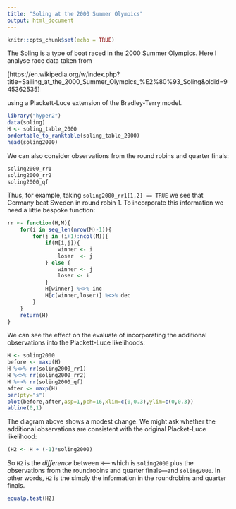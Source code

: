 ```yaml
---
title: "Soling at the 2000 Summer Olympics"
output: html_document
---
```


```r
knitr::opts_chunk$set(echo = TRUE)
```

The Soling is a type of boat raced in the 2000 Summer Olympics.  Here I analyse race data taken from

[https://en.wikipedia.org/w/index.php?title=Sailing_at_the_2000_Summer_Olympics_\%E2\%80\%93_Soling&oldid=945362535]

using a Plackett-Luce extension of the Bradley-Terry model.



```r
library("hyper2")
data(soling)
H <- soling_table_2000
ordertable_to_ranktable(soling_table_2000)
head(soling2000)
```

We can also consider observations from the round robins and quarter finals:

```r
soling2000_rr1
soling2000_rr2
soling2000_qf
```

Thus, for example, taking `soling2000_rr1[1,2] == TRUE` we see that
Germany beat Sweden in round robin 1.  To incorporate this information
we need a little bespoke function:

```r
rr <- function(H,M){
	for(i in seq_len(nrow(M)-1)){
		for(j in (i+1):ncol(M)){
			if(M[i,j]){
				winner <- i
				loser  <- j
			} else {
				winner <- j
				loser <- i
			}
			H[winner] %<>% inc
			H[c(winner,loser)] %<>% dec
		}
	}
	return(H)
}
```

We can see the effect on the evaluate of incorporating the additional
observations into the Plackett-Luce likelihoods:

```r
H <- soling2000
before <- maxp(H)
H %<>% rr(soling2000_rr1)
H %<>% rr(soling2000_rr2)
H %<>% rr(soling2000_qf)
after <- maxp(H)
par(pty="s")
plot(before,after,asp=1,pch=16,xlim=c(0,0.3),ylim=c(0,0.3))
abline(0,1)
```

The diagram above shows a modest change.  We might ask whether the
additional observations are consistent with the original Placket-Luce
likelihood:

```r
(H2 <- H + (-1)*soling2000)
```

So `H2` is the _difference_ between `H`--- which is `soling2000` plus
the observations from the roundrobins and quarter finals---and
`soling2000`.  In other words, `H2` is the simply the information in
the roundrobins and quarter finals. 

```r
equalp.test(H2)
```


